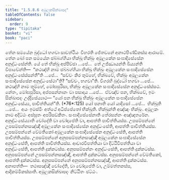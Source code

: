```yaml
---
title: "1.5.8.6 අමූලකසික්ඛාපද"
tableOfContents: false
sidebar:
  order: 9
type: "tipitaka"
basket: "vi"
book: "paci"
---
```



<DynamicBreadcrumb />

<Division number="459" book="paci">

<Paragraph number="1367" book="paci">
තේන සමයේන බුද්ධෝ භගවා සාවත්ථියං විහරති ජේතවනේ අනාථපිණ්ඩිකස්ස ආරාමේ. තේන ඛෝ පන සමයේන ඡබ්බග්ගියා භික්ඛූ භික්ඛුං අමූලකේන සංඝාදිසේසේන අනුද්ධංසේන්ති.
</Paragraph>

<Paragraph number="1368" book="paci">
යේ තේ භික්ඛූ අප්පිච්ඡා …පේ…  තේ උජ්ඣායන්ති ඛිය්‍යන්ති විපාචේන්ති—  “කථඤ්හි නාම ඡබ්බග්ගියා භික්ඛූ භික්ඛුං අමූලකේන සංඝාදිසේසේන අනුද්ධංසේස්සන්තී”ති …පේ…  “සච්චං කිර තුම්හේ, භික්ඛවේ, භික්ඛුං අමූලකේන සංඝාදිසේසේන අනුද්ධංසේථා”ති? “සච්චං, භගවා”ති. විගරහි බුද්ධෝ භගවා …පේ…  කථඤ්හි නාම තුම්හේ, මෝඝපුරිසා, භික්ඛුං අමූලකේන සංඝාදිසේසේන අනුද්ධංසේස්සථ. නේතං, මෝඝපුරිසා, අප්පසන්නානං වා පසාදාය …පේ…  ඒවඤ්ච පන, භික්ඛවේ, ඉමං සික්ඛාපදං උද්දිසේය්‍යාථ—
</Paragraph>

</Division>
<Division number="460" book="paci">

<Paragraph number="1369" book="paci">
<Emphasis>“යෝ පන භික්ඛු භික්ඛුං අමූලකේන සංඝාදිසේසේන අනුද්ධංසේය්‍ය, පාචිත්තියන්”</Emphasis>ති. (*76*:<Emphasis>125</Emphasis>)
</Paragraph>

</Division>
<Division number="461" book="paci">

<Paragraph number="1370" book="paci">
<Emphasis>යෝ පනා</Emphasis>ති යෝ යාදිසෝ …පේ…  <Emphasis>භික්ඛූ</Emphasis>ති …පේ…  අයං ඉමස්මිං අත්ථේ අධිප්පේතෝ භික්ඛූති.
</Paragraph>

<Paragraph number="1371" book="paci">
<Emphasis>භික්ඛුන්</Emphasis>ති අඤ්ඤං භික්ඛුං.
</Paragraph>

<Paragraph number="1372" book="paci">
<Emphasis>අමූලකං</Emphasis> නාම අදිට්ඨං අස්සුතං අපරිසඞ්කිතං.
</Paragraph>

<Paragraph number="1373" book="paci">
<Emphasis>සංඝාදිසේසේනා</Emphasis>ති තේරසන්නං අඤ්ඤතරේන.
</Paragraph>

<Paragraph number="1374" book="paci">
<Emphasis>අනුද්ධංසේය්‍යා</Emphasis>ති චෝදේති වා චෝදාපේති වා, ආපත්ති පාචිත්තියස්ස.
</Paragraph>

</Division>
<Division number="462" book="paci">

<Paragraph number="1375" book="paci">
උපසම්පන්නේ උපසම්පන්නසඤ්ඤී අමූලකේන සංඝාදිසේසේන අනුද්ධංසේති, ආපත්ති පාචිත්තියස්ස. උපසම්පන්නේ වේමතිකෝ අමූලකේන සංඝාදිසේසේන අනුද්ධංසේති, ආපත්ති පාචිත්තියස්ස. උපසම්පන්නේ අනුපසම්පන්නසඤ්ඤී අමූලකේන සංඝාදිසේසේන අනුද්ධංසේති, ආපත්ති පාචිත්තියස්ස.
</Paragraph>

<Paragraph number="1376" book="paci">
ආචාරවිපත්තියා වා දිට්ඨිවිපත්තියා වා අනුද්ධංසේති, ආපත්ති දුක්කටස්ස. අනුපසම්පන්නං අනුද්ධංසේති, ආපත්ති දුක්කටස්ස. අනුපසම්පන්නේ උපසම්පන්නසඤ්ඤී, ආපත්ති දුක්කටස්ස. අනුපසම්පන්නේ වේමතිකෝ, ආපත්ති දුක්කටස්ස. අනුපසම්පන්නේ අනුපසම්පන්නසඤ්ඤී, ආපත්ති දුක්කටස්ස.
</Paragraph>

</Division>
<Division number="463" book="paci">

<Paragraph number="1377" book="paci">
අනාපත්ති—  තථාසඤ්ඤී චෝදේති, වා චෝදාපේති වා, උම්මත්තකස්ස, ආදිකම්මිකස්සාති.

</Paragraph>
</Division>

<Paragraph number="1378" type="center" book="paci">
අමූලකසික්ඛාපදං නිට්ඨිතං ඡට්ඨං.
</Paragraph>